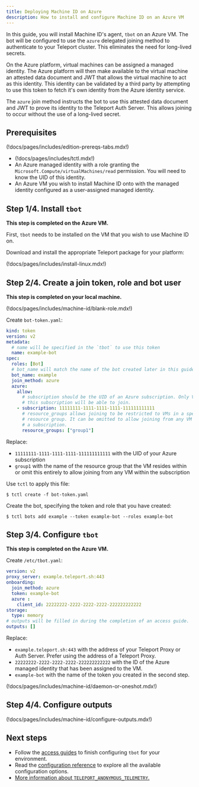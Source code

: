 ```yaml
---
title: Deploying Machine ID on Azure
description: How to install and configure Machine ID on an Azure VM
---
```


In this guide, you will install Machine ID's agent, `tbot` on an Azure VM. The
bot will be configured to use the `azure` delegated joining method to
authenticate to your Teleport cluster. This eliminates the need for long-lived
secrets.

On the Azure platform, virtual machines can be assigned a managed identity. The
Azure platform will then make available to the virtual machine an attested
data document and JWT that allows the virtual machine to act as this identity.
This identity can be validated by a third party by attempting to use this token
to fetch it's own identity from the Azure identity service.

The `azure` join method instructs the bot to use this attested data document and
JWT to prove its identity to the Teleport Auth Server. This allows joining to
occur without the use of a long-lived secret.

## Prerequisites

(!docs/pages/includes/edition-prereqs-tabs.mdx!)

- (!docs/pages/includes/tctl.mdx!)
- An Azure managed identity with a role granting the
  `Microsoft.Compute/virtualMachines/read` permission. You will need to know
  the UID of this identity.
- An Azure VM you wish to install Machine ID onto with the managed identity
  configured as a user-assigned managed identity.

## Step 1/4. Install `tbot`

**This step is completed on the Azure VM.**

First, `tbot` needs to be installed on the VM that you wish to use Machine ID
on.

Download and install the appropriate Teleport package for your platform:

(!docs/pages/includes/install-linux.mdx!)

## Step 2/4. Create a join token, role and bot user

**This step is completed on your local machine.**

(!docs/pages/includes/machine-id/blank-role.mdx!)

Create `bot-token.yaml`:

```yaml
kind: token
version: v2
metadata:
  # name will be specified in the `tbot` to use this token
  name: example-bot
spec:
  roles: [Bot]
  # bot_name will match the name of the bot created later in this guide.
  bot_name: example
  join_method: azure
  azure:
    allow:
      # subscription should be the UID of an Azure subscription. Only VMs within
      # this subscription will be able to join.
    - subscription: 11111111-1111-1111-1111-111111111111
      # resource_groups allows joining to be restricted to VMs in a specific
      # resource group. It can be omitted to allow joining from any VM within
      # a subscription.
      resource_groups: ["group1"]
```

Replace:

- `11111111-1111-1111-1111-111111111111` with the UID of your Azure subscription
- `group1` with the name of the resource group that the VM resides within or
  omit this entirely to allow joining from any VM within the subscription

Use `tctl` to apply this file:

```code
$ tctl create -f bot-token.yaml
```

Create the bot, specifying the token and role that you have created:

```code
$ tctl bots add example --token example-bot --roles example-bot
```

## Step 3/4. Configure `tbot`

**This step is completed on the Azure VM.**

Create `/etc/tbot.yaml`:

```yaml
version: v2
proxy_server: example.teleport.sh:443
onboarding:
  join_method: azure
  token: example-bot
  azure :
    client_id: 22222222-2222-2222-2222-222222222222
storage:
  type: memory
# outputs will be filled in during the completion of an access guide.
outputs: []
```

Replace:

- `example.teleport.sh:443` with the address of your Teleport Proxy or
  Auth Server. Prefer using the address of a Teleport Proxy.
- `22222222-2222-2222-2222-222222222222` with the ID of the Azure managed
  identity that has been assigned to the VM.
- `example-bot` with the name of the token you created in the second step.

(!docs/pages/includes/machine-id/daemon-or-oneshot.mdx!)

## Step 4/4. Configure outputs

(!docs/pages/includes/machine-id/configure-outputs.mdx!)

## Next steps

- Follow the [access guides](../access-guides/access-guides.mdx) to finish configuring `tbot` for
  your environment.
- Read the [configuration reference](../../../reference/machine-id/configuration.mdx) to explore
  all the available configuration options.
- [More information about `TELEPORT_ANONYMOUS_TELEMETRY`.](../../../reference/machine-id/telemetry.mdx)
